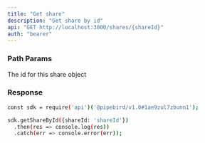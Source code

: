 ```yaml
---
title: "Get share"
description: "Get share by id"
api: "GET http://localhost:3000/shares/{shareId}"
auth: "bearer"
---
```


### Path Params

<ParamField path="shareId" type="string" required>
  The id for this share object
</ParamField>

### Response

<ResponseField name="content" type="array of objects">
<Expandable title="Toggle object">

<ResponseField name="nickname" type="string"></ResponseField>

<ResponseField name="configurationId" type="number"></ResponseField>

<ResponseField name="tenantID" type="string"></ResponseField>

<ResponseField name="warehouseId" type="string"></ResponseField>

<ResponseField name="destinationID" type="string"></ResponseField>

<ResponseField name="id" type="number"></ResponseField>

</Expandable>
</ResponseField>

<RequestExample>

```bash Example Request
const sdk = require('api')('@pipebird/v1.0#1ae9zul7zbunn1');

sdk.getShareById({shareId: 'shareId'})
  .then(res => console.log(res))
  .catch(err => console.error(err));
```

</RequestExample>
